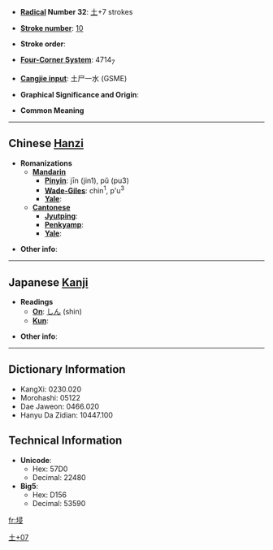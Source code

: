 * '''[[Wiktionary:Chinese radical index| Radical]] Number 32''': [[Wiktionary:Chinese radical index 土|土]]+7 strokes

* '''[[Wiktionary:Chinese total strokes index|Stroke number]]''': [[Wiktionary:Chinese total strokes index 10|10]]

* '''Stroke order''': 

* '''[[Wiktionary:Chinese four corner index|Four-Corner System]]''': 4714<sub>7</sub>

* '''[[Wiktionary:Chinese Cangjie index|Cangjie input]]''': 土尸一水 (GSME)

* '''Graphical Significance and Origin''': 

* '''Common Meaning'''

----

== Chinese [[Hanzi]] ==

* '''Romanizations'''
** '''[[Mandarin]]'''
*** '''[[Pinyin]]''': jīn (jin1), pǔ (pu3)
*** '''[[Wade-Giles]]''': chin<sup>1</sup>, p'u<sup>3</sup>
*** '''[[Yale]]''': 
** '''[[Cantonese]]'''
*** '''[[Jyutping]]''':
*** '''[[Penkyamp]]''': 
*** '''[[Yale]]''': 

* '''Other info''': 

----

== Japanese [[Kanji]] ==

* '''Readings'''
** '''[[On]]''': [[しん]] (shin)
** '''[[Kun]]''': 

* '''Other info''':  

----

== Dictionary Information ==

* KangXi: 0230.020
* Morohashi: 05122
* Dae Jaweon: 0466.020
* Hanyu Da Zidian: 10447.100

== Technical Information ==

* '''Unicode''':
** Hex: 57D0
** Decimal: 22480
* '''Big5''':
** Hex: D156
** Decimal: 53590

[[Category:CJKV Character articles lacking a common meaning|土+07]]

[[fr:埐]]